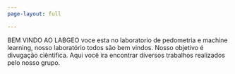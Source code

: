 ```yaml
---
page-layout: full

---
```


BEM VINDO AO LABGEO voce esta no laboratorio de pedometria e machine learning, nosso
laboratório todos são bem vindos. Nosso objetivo é divugação ciêntifica. Aqui você
ira encontrar diversos trabalhos realizados pelo nosso grupo.